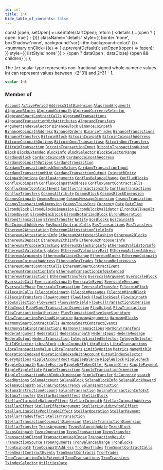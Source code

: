 ```yaml
---
id: int
title: Int
hide_table_of_contents: false
---
```







  const [open, setOpen] = useState(startOpen);
  return (
    <details {...(open ? { open: true } : {})} className="details" style={{ border:'none', boxShadow:'none', background:'var(--ifm-background-color)' }}>
      <summary
        onClick={(e) => {
          e.preventDefault();
          setOpen((open) => !open);
        }}
        style={{ listStyle:'none' }}
      >
      {open ? dataOpen : dataClose}
      </summary>
      {open && children}
    </details>
  );
};








The `Int` scalar type represents non-fractional signed whole numeric values. Int can represent values between -(2^31) and 2^31 - 1.


```graphql
scalar Int
```






### Member of

[`Account`](/docs/v1/graphql-reference/objects/account)  <Badge class="secondary" text="object"/><Bullet />[`ActivePeriod`](/docs/v1/graphql-reference/objects/active-period)  <Badge class="secondary" text="object"/><Bullet />[`AddressStatDimension`](/docs/v1/graphql-reference/objects/address-stat-dimension)  <Badge class="secondary" text="object"/><Bullet />[`AlgorandArguments`](/docs/v1/graphql-reference/objects/algorand-arguments)  <Badge class="secondary" text="object"/><Bullet />[`AlgorandBlocks`](/docs/v1/graphql-reference/objects/algorand-blocks)  <Badge class="secondary" text="object"/><Bullet />[`AlgorandCoinpath`](/docs/v1/graphql-reference/objects/algorand-coinpath)  <Badge class="secondary" text="object"/><Bullet />[`AlgorandCurrencySelector`](/docs/v1/graphql-reference/inputs/algorand-currency-selector)  <Badge class="secondary" text="input"/><Bullet />[`AlgorandSmartContractCalls`](/docs/v1/graphql-reference/objects/algorand-smart-contract-calls)  <Badge class="secondary" text="object"/><Bullet />[`AlgorandTransactions`](/docs/v1/graphql-reference/objects/algorand-transactions)  <Badge class="secondary" text="object"/><Bullet />[`AlgorandTransactionWithAttributes`](/docs/v1/graphql-reference/objects/algorand-transaction-with-attributes)  <Badge class="secondary" text="object"/><Bullet />[`AlgorandTransfers`](/docs/v1/graphql-reference/objects/algorand-transfers)  <Badge class="secondary" text="object"/><Bullet />[`ArgumentIndexSelector`](/docs/v1/graphql-reference/inputs/argument-index-selector)  <Badge class="secondary" text="input"/><Bullet />[`BinanceBlock`](/docs/v1/graphql-reference/objects/binance-block)  <Badge class="secondary" text="object"/><Bullet />[`BinanceCoinpath`](/docs/v1/graphql-reference/objects/binance-coinpath)  <Badge class="secondary" text="object"/><Bullet />[`BinanceCoinpathAddress`](/docs/v1/graphql-reference/objects/binance-coinpath-address)  <Badge class="secondary" text="object"/><Bullet />[`BinanceOrders`](/docs/v1/graphql-reference/objects/binance-orders)  <Badge class="secondary" text="object"/><Bullet />[`BinanceTrades`](/docs/v1/graphql-reference/objects/binance-trades)  <Badge class="secondary" text="object"/><Bullet />[`BinanceTransactions`](/docs/v1/graphql-reference/objects/binance-transactions)  <Badge class="secondary" text="object"/><Bullet />[`BinanceTransfers`](/docs/v1/graphql-reference/objects/binance-transfers)  <Badge class="secondary" text="object"/><Bullet />[`BitcoinBlock`](/docs/v1/graphql-reference/objects/bitcoin-block)  <Badge class="secondary" text="object"/><Bullet />[`BitcoinCoinpath`](/docs/v1/graphql-reference/objects/bitcoin-coinpath)  <Badge class="secondary" text="object"/><Bullet />[`BitcoinCoinpathAddress`](/docs/v1/graphql-reference/objects/bitcoin-coinpath-address)  <Badge class="secondary" text="object"/><Bullet />[`BitcoinCoinpathOptions`](/docs/v1/graphql-reference/inputs/bitcoin-coinpath-options)  <Badge class="secondary" text="input"/><Bullet />[`BitcoinOmniTransactiosn`](/docs/v1/graphql-reference/objects/bitcoin-omni-transactiosn)  <Badge class="secondary" text="object"/><Bullet />[`BitcoinOmniTransfers`](/docs/v1/graphql-reference/objects/bitcoin-omni-transfers)  <Badge class="secondary" text="object"/><Bullet />[`BitcoinTransaction`](/docs/v1/graphql-reference/objects/bitcoin-transaction)  <Badge class="secondary" text="object"/><Bullet />[`BitcoinTransactionInput`](/docs/v1/graphql-reference/objects/bitcoin-transaction-input)  <Badge class="secondary" text="object"/><Bullet />[`BitcoinTransactionOutput`](/docs/v1/graphql-reference/objects/bitcoin-transaction-output)  <Badge class="secondary" text="object"/><Bullet />[`Block`](/docs/v1/graphql-reference/objects/block)  <Badge class="secondary" text="object"/><Bullet />[`BlockExtended`](/docs/v1/graphql-reference/objects/block-extended)  <Badge class="secondary" text="object"/><Bullet />[`BlockInfo`](/docs/v1/graphql-reference/objects/block-info)  <Badge class="secondary" text="object"/><Bullet />[`BlockSelector`](/docs/v1/graphql-reference/inputs/block-selector)  <Badge class="secondary" text="input"/><Bullet />[`BlockSelectorRange`](/docs/v1/graphql-reference/inputs/block-selector-range)  <Badge class="secondary" text="input"/><Bullet />[`CardanoBlock`](/docs/v1/graphql-reference/objects/cardano-block)  <Badge class="secondary" text="object"/><Bullet />[`CardanoCoinpath`](/docs/v1/graphql-reference/objects/cardano-coinpath)  <Badge class="secondary" text="object"/><Bullet />[`CardanoCoinpathAddress`](/docs/v1/graphql-reference/objects/cardano-coinpath-address)  <Badge class="secondary" text="object"/><Bullet />[`CardanoCoinpathOptions`](/docs/v1/graphql-reference/inputs/cardano-coinpath-options)  <Badge class="secondary" text="input"/><Bullet />[`CardanoTransaction`](/docs/v1/graphql-reference/objects/cardano-transaction)  <Badge class="secondary" text="object"/><Bullet />[`CardanoTransactionHashIndexValues`](/docs/v1/graphql-reference/objects/cardano-transaction-hash-index-values)  <Badge class="secondary" text="object"/><Bullet />[`CardanoTransactionInput`](/docs/v1/graphql-reference/objects/cardano-transaction-input)  <Badge class="secondary" text="object"/><Bullet />[`CardanoTransactionMint`](/docs/v1/graphql-reference/objects/cardano-transaction-mint)  <Badge class="secondary" text="object"/><Bullet />[`CardanoTransactionOutput`](/docs/v1/graphql-reference/objects/cardano-transaction-output)  <Badge class="secondary" text="object"/><Bullet />[`CoinpathEntry`](/docs/v1/graphql-reference/objects/coinpath-entry)  <Badge class="secondary" text="object"/><Bullet />[`CoinpathOptions`](/docs/v1/graphql-reference/inputs/coinpath-options)  <Badge class="secondary" text="input"/><Bullet />[`ConfluxArguments`](/docs/v1/graphql-reference/objects/conflux-arguments)  <Badge class="secondary" text="object"/><Bullet />[`ConfluxBalanceChange`](/docs/v1/graphql-reference/objects/conflux-balance-change)  <Badge class="secondary" text="object"/><Bullet />[`ConfluxBlocks`](/docs/v1/graphql-reference/objects/conflux-blocks)  <Badge class="secondary" text="object"/><Bullet />[`ConfluxCoinpath`](/docs/v1/graphql-reference/objects/conflux-coinpath)  <Badge class="secondary" text="object"/><Bullet />[`ConfluxCoinpathAddress`](/docs/v1/graphql-reference/objects/conflux-coinpath-address)  <Badge class="secondary" text="object"/><Bullet />[`ConfluxSmartContractCalls`](/docs/v1/graphql-reference/objects/conflux-smart-contract-calls)  <Badge class="secondary" text="object"/><Bullet />[`ConfluxSmartContractEvent`](/docs/v1/graphql-reference/objects/conflux-smart-contract-event)  <Badge class="secondary" text="object"/><Bullet />[`ConfluxTransactionInfo`](/docs/v1/graphql-reference/objects/conflux-transaction-info)  <Badge class="secondary" text="object"/><Bullet />[`ConfluxTransactions`](/docs/v1/graphql-reference/objects/conflux-transactions)  <Badge class="secondary" text="object"/><Bullet />[`ConfluxTransfers`](/docs/v1/graphql-reference/objects/conflux-transfers)  <Badge class="secondary" text="object"/><Bullet />[`CosmosAttribute`](/docs/v1/graphql-reference/objects/cosmos-attribute)  <Badge class="secondary" text="object"/><Bullet />[`CosmosBlock`](/docs/v1/graphql-reference/objects/cosmos-block)  <Badge class="secondary" text="object"/><Bullet />[`CosmosBlockDimension`](/docs/v1/graphql-reference/objects/cosmos-block-dimension)  <Badge class="secondary" text="object"/><Bullet />[`CosmosCoinpath`](/docs/v1/graphql-reference/objects/cosmos-coinpath)  <Badge class="secondary" text="object"/><Bullet />[`CosmosMessage`](/docs/v1/graphql-reference/objects/cosmos-message)  <Badge class="secondary" text="object"/><Bullet />[`CosmosMessageDimension`](/docs/v1/graphql-reference/objects/cosmos-message-dimension)  <Badge class="secondary" text="object"/><Bullet />[`CosmosTransaction`](/docs/v1/graphql-reference/objects/cosmos-transaction)  <Badge class="secondary" text="object"/><Bullet />[`CosmosTransactionDimension`](/docs/v1/graphql-reference/objects/cosmos-transaction-dimension)  <Badge class="secondary" text="object"/><Bullet />[`CosmosTransfers`](/docs/v1/graphql-reference/objects/cosmos-transfers)  <Badge class="secondary" text="object"/><Bullet />[`Currency`](/docs/v1/graphql-reference/objects/currency)  <Badge class="secondary" text="object"/><Bullet />[`Date`](/docs/v1/graphql-reference/objects/date)  <Badge class="secondary" text="object"/><Bullet />[`DateTime`](/docs/v1/graphql-reference/objects/date-time)  <Badge class="secondary" text="object"/><Bullet />[`ElrondBlock`](/docs/v1/graphql-reference/objects/elrond-block)  <Badge class="secondary" text="object"/><Bullet />[`ElrondBlockDimension`](/docs/v1/graphql-reference/objects/elrond-block-dimension)  <Badge class="secondary" text="object"/><Bullet />[`ElrondBlockValidator`](/docs/v1/graphql-reference/objects/elrond-block-validator)  <Badge class="secondary" text="object"/><Bullet />[`ElrondCallResult`](/docs/v1/graphql-reference/objects/elrond-call-result)  <Badge class="secondary" text="object"/><Bullet />[`ElrondEvent`](/docs/v1/graphql-reference/objects/elrond-event)  <Badge class="secondary" text="object"/><Bullet />[`ElrondMiniblock`](/docs/v1/graphql-reference/objects/elrond-miniblock)  <Badge class="secondary" text="object"/><Bullet />[`ElrondNotarizedBlock`](/docs/v1/graphql-reference/objects/elrond-notarized-block)  <Badge class="secondary" text="object"/><Bullet />[`ElrondOperation`](/docs/v1/graphql-reference/objects/elrond-operation)  <Badge class="secondary" text="object"/><Bullet />[`ElrondTransaction`](/docs/v1/graphql-reference/objects/elrond-transaction)  <Badge class="secondary" text="object"/><Bullet />[`ElrondTransfer`](/docs/v1/graphql-reference/objects/elrond-transfer)  <Badge class="secondary" text="object"/><Bullet />[`Entity`](/docs/v1/graphql-reference/objects/entity)  <Badge class="secondary" text="object"/><Bullet />[`EosBlocks`](/docs/v1/graphql-reference/objects/eos-blocks)  <Badge class="secondary" text="object"/><Bullet />[`EosCoinpath`](/docs/v1/graphql-reference/objects/eos-coinpath)  <Badge class="secondary" text="object"/><Bullet />[`EosCoinpathAddress`](/docs/v1/graphql-reference/objects/eos-coinpath-address)  <Badge class="secondary" text="object"/><Bullet />[`EosSmartContractCalls`](/docs/v1/graphql-reference/objects/eos-smart-contract-calls)  <Badge class="secondary" text="object"/><Bullet />[`EosTransactions`](/docs/v1/graphql-reference/objects/eos-transactions)  <Badge class="secondary" text="object"/><Bullet />[`EosTransfers`](/docs/v1/graphql-reference/objects/eos-transfers)  <Badge class="secondary" text="object"/><Bullet />[`Ethereum2Attestation`](/docs/v1/graphql-reference/objects/ethereum-2-attestation)  <Badge class="secondary" text="object"/><Bullet />[`Ethereum2AttestationFieldInfo`](/docs/v1/graphql-reference/objects/ethereum-2-attestation-field-info)  <Badge class="secondary" text="object"/><Bullet />[`Ethereum2AttestationInfo`](/docs/v1/graphql-reference/objects/ethereum-2-attestation-info)  <Badge class="secondary" text="object"/><Bullet />[`Ethereum2AttesterSlashing`](/docs/v1/graphql-reference/objects/ethereum-2-attester-slashing)  <Badge class="secondary" text="object"/><Bullet />[`Ethereum2Blocks`](/docs/v1/graphql-reference/objects/ethereum-2-blocks)  <Badge class="secondary" text="object"/><Bullet />[`Ethereum2Deposit`](/docs/v1/graphql-reference/objects/ethereum-2-deposit)  <Badge class="secondary" text="object"/><Bullet />[`Ethereum2Eth1Info`](/docs/v1/graphql-reference/objects/ethereum-2-eth-1-info)  <Badge class="secondary" text="object"/><Bullet />[`Ethereum2ProposerInfo`](/docs/v1/graphql-reference/objects/ethereum-2-proposer-info)  <Badge class="secondary" text="object"/><Bullet />[`Ethereum2ProposerSlashing`](/docs/v1/graphql-reference/objects/ethereum-2-proposer-slashing)  <Badge class="secondary" text="object"/><Bullet />[`Ethereum2SlashingInfo`](/docs/v1/graphql-reference/objects/ethereum-2-slashing-info)  <Badge class="secondary" text="object"/><Bullet />[`Ethereum2ValidatorInfo`](/docs/v1/graphql-reference/objects/ethereum-2-validator-info)  <Badge class="secondary" text="object"/><Bullet />[`Ethereum2ValidatorUpdates`](/docs/v1/graphql-reference/objects/ethereum-2-validator-updates)  <Badge class="secondary" text="object"/><Bullet />[`Ethereum2VoluntaryExit`](/docs/v1/graphql-reference/objects/ethereum-2-voluntary-exit)  <Badge class="secondary" text="object"/><Bullet />[`EthereumActiveAddress`](/docs/v1/graphql-reference/objects/ethereum-active-address)  <Badge class="secondary" text="object"/><Bullet />[`EthereumArguments`](/docs/v1/graphql-reference/objects/ethereum-arguments)  <Badge class="secondary" text="object"/><Bullet />[`EthereumBalanceChange`](/docs/v1/graphql-reference/objects/ethereum-balance-change)  <Badge class="secondary" text="object"/><Bullet />[`EthereumBlocks`](/docs/v1/graphql-reference/objects/ethereum-blocks)  <Badge class="secondary" text="object"/><Bullet />[`EthereumCoinpath`](/docs/v1/graphql-reference/objects/ethereum-coinpath)  <Badge class="secondary" text="object"/><Bullet />[`EthereumCoinpathAddress`](/docs/v1/graphql-reference/objects/ethereum-coinpath-address)  <Badge class="secondary" text="object"/><Bullet />[`EthereumDexTrades`](/docs/v1/graphql-reference/objects/ethereum-dex-trades)  <Badge class="secondary" text="object"/><Bullet />[`EthereumReferencess`](/docs/v1/graphql-reference/objects/ethereum-referencess)  <Badge class="secondary" text="object"/><Bullet />[`EthereumSmartContractCalls`](/docs/v1/graphql-reference/objects/ethereum-smart-contract-calls)  <Badge class="secondary" text="object"/><Bullet />[`EthereumSmartContractEvent`](/docs/v1/graphql-reference/objects/ethereum-smart-contract-event)  <Badge class="secondary" text="object"/><Bullet />[`EthereumTransactionInfo`](/docs/v1/graphql-reference/objects/ethereum-transaction-info)  <Badge class="secondary" text="object"/><Bullet />[`EthereumTransactionInfoExtended`](/docs/v1/graphql-reference/objects/ethereum-transaction-info-extended)  <Badge class="secondary" text="object"/><Bullet />[`EthereumTransactions`](/docs/v1/graphql-reference/objects/ethereum-transactions)  <Badge class="secondary" text="object"/><Bullet />[`EthereumTransfers`](/docs/v1/graphql-reference/objects/ethereum-transfers)  <Badge class="secondary" text="object"/><Bullet />[`EverscaleArgument`](/docs/v1/graphql-reference/objects/everscale-argument)  <Badge class="secondary" text="object"/><Bullet />[`EverscaleBlock`](/docs/v1/graphql-reference/objects/everscale-block)  <Badge class="secondary" text="object"/><Bullet />[`EverscaleCall`](/docs/v1/graphql-reference/objects/everscale-call)  <Badge class="secondary" text="object"/><Bullet />[`EverscaleCoinpath`](/docs/v1/graphql-reference/objects/everscale-coinpath)  <Badge class="secondary" text="object"/><Bullet />[`EverscaleEvent`](/docs/v1/graphql-reference/objects/everscale-event)  <Badge class="secondary" text="object"/><Bullet />[`EverscaleMessage`](/docs/v1/graphql-reference/objects/everscale-message)  <Badge class="secondary" text="object"/><Bullet />[`EverscalePhase`](/docs/v1/graphql-reference/objects/everscale-phase)  <Badge class="secondary" text="object"/><Bullet />[`EverscaleTransaction`](/docs/v1/graphql-reference/objects/everscale-transaction)  <Badge class="secondary" text="object"/><Bullet />[`EverscaleTransfer`](/docs/v1/graphql-reference/objects/everscale-transfer)  <Badge class="secondary" text="object"/><Bullet />[`FilecoinBlock`](/docs/v1/graphql-reference/objects/filecoin-block)  <Badge class="secondary" text="object"/><Bullet />[`FilecoinCalls`](/docs/v1/graphql-reference/objects/filecoin-calls)  <Badge class="secondary" text="object"/><Bullet />[`FilecoinCoinpath`](/docs/v1/graphql-reference/objects/filecoin-coinpath)  <Badge class="secondary" text="object"/><Bullet />[`FilecoinMessages`](/docs/v1/graphql-reference/objects/filecoin-messages)  <Badge class="secondary" text="object"/><Bullet />[`FilecoinMinedBlock`](/docs/v1/graphql-reference/objects/filecoin-mined-block)  <Badge class="secondary" text="object"/><Bullet />[`FilecoinTransfers`](/docs/v1/graphql-reference/objects/filecoin-transfers)  <Badge class="secondary" text="object"/><Bullet />[`FlowArgument`](/docs/v1/graphql-reference/objects/flow-argument)  <Badge class="secondary" text="object"/><Bullet />[`FlowBlock`](/docs/v1/graphql-reference/objects/flow-block)  <Badge class="secondary" text="object"/><Bullet />[`FlowBlockSeal`](/docs/v1/graphql-reference/objects/flow-block-seal)  <Badge class="secondary" text="object"/><Bullet />[`FlowCoinpath`](/docs/v1/graphql-reference/objects/flow-coinpath)  <Badge class="secondary" text="object"/><Bullet />[`FlowCollection`](/docs/v1/graphql-reference/objects/flow-collection)  <Badge class="secondary" text="object"/><Bullet />[`FlowEvent`](/docs/v1/graphql-reference/objects/flow-event)  <Badge class="secondary" text="object"/><Bullet />[`FlowEventField`](/docs/v1/graphql-reference/objects/flow-event-field)  <Badge class="secondary" text="object"/><Bullet />[`FlowFullTransactionDimension`](/docs/v1/graphql-reference/objects/flow-full-transaction-dimension)  <Badge class="secondary" text="object"/><Bullet />[`FlowInput`](/docs/v1/graphql-reference/objects/flow-input)  <Badge class="secondary" text="object"/><Bullet />[`FlowMinorTransactionDimension`](/docs/v1/graphql-reference/objects/flow-minor-transaction-dimension)  <Badge class="secondary" text="object"/><Bullet />[`FlowOutput`](/docs/v1/graphql-reference/objects/flow-output)  <Badge class="secondary" text="object"/><Bullet />[`FlowTransaction`](/docs/v1/graphql-reference/objects/flow-transaction)  <Badge class="secondary" text="object"/><Bullet />[`FlowTransactionAuthorizer`](/docs/v1/graphql-reference/objects/flow-transaction-authorizer)  <Badge class="secondary" text="object"/><Bullet />[`FlowTransactionEnvelopeSignature`](/docs/v1/graphql-reference/objects/flow-transaction-envelope-signature)  <Badge class="secondary" text="object"/><Bullet />[`FlowTransactionPayloadSignature`](/docs/v1/graphql-reference/objects/flow-transaction-payload-signature)  <Badge class="secondary" text="object"/><Bullet />[`HarmonyArguments`](/docs/v1/graphql-reference/objects/harmony-arguments)  <Badge class="secondary" text="object"/><Bullet />[`HarmonyBlocks`](/docs/v1/graphql-reference/objects/harmony-blocks)  <Badge class="secondary" text="object"/><Bullet />[`HarmonySmartContractCalls`](/docs/v1/graphql-reference/objects/harmony-smart-contract-calls)  <Badge class="secondary" text="object"/><Bullet />[`HarmonySmartContractEvents`](/docs/v1/graphql-reference/objects/harmony-smart-contract-events)  <Badge class="secondary" text="object"/><Bullet />[`HarmonyStakingTransactions`](/docs/v1/graphql-reference/objects/harmony-staking-transactions)  <Badge class="secondary" text="object"/><Bullet />[`HarmonyTransactions`](/docs/v1/graphql-reference/objects/harmony-transactions)  <Badge class="secondary" text="object"/><Bullet />[`HarmonyTransfers`](/docs/v1/graphql-reference/objects/harmony-transfers)  <Badge class="secondary" text="object"/><Bullet />[`HederaArgument`](/docs/v1/graphql-reference/objects/hedera-argument)  <Badge class="secondary" text="object"/><Bullet />[`HederaCall`](/docs/v1/graphql-reference/objects/hedera-call)  <Badge class="secondary" text="object"/><Bullet />[`HederaCoinpath`](/docs/v1/graphql-reference/objects/hedera-coinpath)  <Badge class="secondary" text="object"/><Bullet />[`HederaInput`](/docs/v1/graphql-reference/objects/hedera-input)  <Badge class="secondary" text="object"/><Bullet />[`HederaMessage`](/docs/v1/graphql-reference/objects/hedera-message)  <Badge class="secondary" text="object"/><Bullet />[`HederaOutput`](/docs/v1/graphql-reference/objects/hedera-output)  <Badge class="secondary" text="object"/><Bullet />[`HederaTransaction`](/docs/v1/graphql-reference/objects/hedera-transaction)  <Badge class="secondary" text="object"/><Bullet />[`IntegerLimitedSelector`](/docs/v1/graphql-reference/inputs/integer-limited-selector)  <Badge class="secondary" text="input"/><Bullet />[`IntegerSelector`](/docs/v1/graphql-reference/inputs/integer-selector)  <Badge class="secondary" text="input"/><Bullet />[`IntIdSelector`](/docs/v1/graphql-reference/inputs/int-id-selector)  <Badge class="secondary" text="input"/><Bullet />[`LibraBlock`](/docs/v1/graphql-reference/objects/libra-block)  <Badge class="secondary" text="object"/><Bullet />[`LibraCoinpath`](/docs/v1/graphql-reference/objects/libra-coinpath)  <Badge class="secondary" text="object"/><Bullet />[`LibraMints`](/docs/v1/graphql-reference/objects/libra-mints)  <Badge class="secondary" text="object"/><Bullet />[`LibraTransactions`](/docs/v1/graphql-reference/objects/libra-transactions)  <Badge class="secondary" text="object"/><Bullet />[`LibraTransactionValue`](/docs/v1/graphql-reference/objects/libra-transaction-value)  <Badge class="secondary" text="object"/><Bullet />[`LibraTransfers`](/docs/v1/graphql-reference/objects/libra-transfers)  <Badge class="secondary" text="object"/><Bullet />[`LimitByOption`](/docs/v1/graphql-reference/inputs/limit-by-option)  <Badge class="secondary" text="input"/><Bullet />[`Metrics`](/docs/v1/graphql-reference/objects/metrics)  <Badge class="secondary" text="object"/><Bullet />[`NameWithId`](/docs/v1/graphql-reference/objects/name-with-id)  <Badge class="secondary" text="object"/><Bullet />[`OperationIndexed`](/docs/v1/graphql-reference/objects/operation-indexed)  <Badge class="secondary" text="object"/><Bullet />[`OperationIndexedWithAccount`](/docs/v1/graphql-reference/objects/operation-indexed-with-account)  <Badge class="secondary" text="object"/><Bullet />[`OutputIndexSelector`](/docs/v1/graphql-reference/inputs/output-index-selector)  <Badge class="secondary" text="input"/><Bullet />[`QueryOptions`](/docs/v1/graphql-reference/inputs/query-options)  <Badge class="secondary" text="input"/><Bullet />[`RippleAccountRoot`](/docs/v1/graphql-reference/objects/ripple-account-root)  <Badge class="secondary" text="object"/><Bullet />[`RippleBalance`](/docs/v1/graphql-reference/objects/ripple-balance)  <Badge class="secondary" text="object"/><Bullet />[`RippleBlock`](/docs/v1/graphql-reference/objects/ripple-block)  <Badge class="secondary" text="object"/><Bullet />[`RippleCheck`](/docs/v1/graphql-reference/objects/ripple-check)  <Badge class="secondary" text="object"/><Bullet />[`RippleCoinpath`](/docs/v1/graphql-reference/objects/ripple-coinpath)  <Badge class="secondary" text="object"/><Bullet />[`RippleEscrow`](/docs/v1/graphql-reference/objects/ripple-escrow)  <Badge class="secondary" text="object"/><Bullet />[`RippleNFTokenOffer`](/docs/v1/graphql-reference/objects/ripple-nftoken-offer)  <Badge class="secondary" text="object"/><Bullet />[`RippleOffer`](/docs/v1/graphql-reference/objects/ripple-offer)  <Badge class="secondary" text="object"/><Bullet />[`RipplePayment`](/docs/v1/graphql-reference/objects/ripple-payment)  <Badge class="secondary" text="object"/><Bullet />[`RippleRippleState`](/docs/v1/graphql-reference/objects/ripple-ripple-state)  <Badge class="secondary" text="object"/><Bullet />[`RippleTransaction`](/docs/v1/graphql-reference/objects/ripple-transaction)  <Badge class="secondary" text="object"/><Bullet />[`RippleTransactionDimension`](/docs/v1/graphql-reference/objects/ripple-transaction-dimension)  <Badge class="secondary" text="object"/><Bullet />[`RippleTransactionHashIndexDimension`](/docs/v1/graphql-reference/objects/ripple-transaction-hash-index-dimension)  <Badge class="secondary" text="object"/><Bullet />[`RippleTransfer`](/docs/v1/graphql-reference/objects/ripple-transfer)  <Badge class="secondary" text="object"/><Bullet />[`ScCurrency`](/docs/v1/graphql-reference/objects/sc-currency)  <Badge class="secondary" text="object"/><Bullet />[`search`](/docs/v1/graphql-reference/queries/search)  <Badge class="secondary" text="query"/><Bullet />[`SeedOptions`](/docs/v1/graphql-reference/inputs/seed-options)  <Badge class="secondary" text="input"/><Bullet />[`SolanaAccount`](/docs/v1/graphql-reference/objects/solana-account)  <Badge class="secondary" text="object"/><Bullet />[`SolanaBlock`](/docs/v1/graphql-reference/objects/solana-block)  <Badge class="secondary" text="object"/><Bullet />[`SolanaBlockInfo`](/docs/v1/graphql-reference/objects/solana-block-info)  <Badge class="secondary" text="object"/><Bullet />[`SolanaBlockReward`](/docs/v1/graphql-reference/objects/solana-block-reward)  <Badge class="secondary" text="object"/><Bullet />[`SolanaCoinpath`](/docs/v1/graphql-reference/objects/solana-coinpath)  <Badge class="secondary" text="object"/><Bullet />[`SolanaCryptoCurrency`](/docs/v1/graphql-reference/objects/solana-crypto-currency)  <Badge class="secondary" text="object"/><Bullet />[`SolanaInstruction`](/docs/v1/graphql-reference/objects/solana-instruction)  <Badge class="secondary" text="object"/><Bullet />[`SolanaInstructionAccount`](/docs/v1/graphql-reference/objects/solana-instruction-account)  <Badge class="secondary" text="object"/><Bullet />[`SolanaTransaction`](/docs/v1/graphql-reference/objects/solana-transaction)  <Badge class="secondary" text="object"/><Bullet />[`SolanaTransactionInfoExt`](/docs/v1/graphql-reference/objects/solana-transaction-info-ext)  <Badge class="secondary" text="object"/><Bullet />[`SolanaTransfer`](/docs/v1/graphql-reference/objects/solana-transfer)  <Badge class="secondary" text="object"/><Bullet />[`StellarBalanceEffect`](/docs/v1/graphql-reference/objects/stellar-balance-effect)  <Badge class="secondary" text="object"/><Bullet />[`StellarBlock`](/docs/v1/graphql-reference/objects/stellar-block)  <Badge class="secondary" text="object"/><Bullet />[`StellarClaimableBalanceEffect`](/docs/v1/graphql-reference/objects/stellar-claimable-balance-effect)  <Badge class="secondary" text="object"/><Bullet />[`StellarCoinpath`](/docs/v1/graphql-reference/objects/stellar-coinpath)  <Badge class="secondary" text="object"/><Bullet />[`StellarCoinpathAddress`](/docs/v1/graphql-reference/objects/stellar-coinpath-address)  <Badge class="secondary" text="object"/><Bullet />[`StellarEffect`](/docs/v1/graphql-reference/objects/stellar-effect)  <Badge class="secondary" text="object"/><Bullet />[`StellarEffectArgument`](/docs/v1/graphql-reference/objects/stellar-effect-argument)  <Badge class="secondary" text="object"/><Bullet />[`StellarLiquidityPoolEffect`](/docs/v1/graphql-reference/objects/stellar-liquidity-pool-effect)  <Badge class="secondary" text="object"/><Bullet />[`StellarLiquidityPoolTradeEffect`](/docs/v1/graphql-reference/objects/stellar-liquidity-pool-trade-effect)  <Badge class="secondary" text="object"/><Bullet />[`StellarOperation`](/docs/v1/graphql-reference/objects/stellar-operation)  <Badge class="secondary" text="object"/><Bullet />[`StellarPayment`](/docs/v1/graphql-reference/objects/stellar-payment)  <Badge class="secondary" text="object"/><Bullet />[`StellarTradeEffect`](/docs/v1/graphql-reference/objects/stellar-trade-effect)  <Badge class="secondary" text="object"/><Bullet />[`StellarTransaction`](/docs/v1/graphql-reference/objects/stellar-transaction)  <Badge class="secondary" text="object"/><Bullet />[`StellarTransactionCoinpathDimension`](/docs/v1/graphql-reference/objects/stellar-transaction-coinpath-dimension)  <Badge class="secondary" text="object"/><Bullet />[`StellarTransactionDimension`](/docs/v1/graphql-reference/objects/stellar-transaction-dimension)  <Badge class="secondary" text="object"/><Bullet />[`StellarTransfer`](/docs/v1/graphql-reference/objects/stellar-transfer)  <Badge class="secondary" text="object"/><Bullet />[`TezosArgument`](/docs/v1/graphql-reference/objects/tezos-argument)  <Badge class="secondary" text="object"/><Bullet />[`TezosBalanceUpdate`](/docs/v1/graphql-reference/objects/tezos-balance-update)  <Badge class="secondary" text="object"/><Bullet />[`TezosBlock`](/docs/v1/graphql-reference/objects/tezos-block)  <Badge class="secondary" text="object"/><Bullet />[`TezosCoinpath`](/docs/v1/graphql-reference/objects/tezos-coinpath)  <Badge class="secondary" text="object"/><Bullet />[`TezosOperation`](/docs/v1/graphql-reference/objects/tezos-operation)  <Badge class="secondary" text="object"/><Bullet />[`TezosTransaction`](/docs/v1/graphql-reference/objects/tezos-transaction)  <Badge class="secondary" text="object"/><Bullet />[`TezosTransfer`](/docs/v1/graphql-reference/objects/tezos-transfer)  <Badge class="secondary" text="object"/><Bullet />[`TransactionElrond`](/docs/v1/graphql-reference/objects/transaction-elrond)  <Badge class="secondary" text="object"/><Bullet />[`TransactionHashIndex`](/docs/v1/graphql-reference/objects/transaction-hash-index)  <Badge class="secondary" text="object"/><Bullet />[`TransactionResult`](/docs/v1/graphql-reference/objects/transaction-result)  <Badge class="secondary" text="object"/><Bullet />[`TransactionSource`](/docs/v1/graphql-reference/objects/transaction-source)  <Badge class="secondary" text="object"/><Bullet />[`TronArguments`](/docs/v1/graphql-reference/objects/tron-arguments)  <Badge class="secondary" text="object"/><Bullet />[`TronBalanceChange`](/docs/v1/graphql-reference/objects/tron-balance-change)  <Badge class="secondary" text="object"/><Bullet />[`TronBlocks`](/docs/v1/graphql-reference/objects/tron-blocks)  <Badge class="secondary" text="object"/><Bullet />[`TronCoinpath`](/docs/v1/graphql-reference/objects/tron-coinpath)  <Badge class="secondary" text="object"/><Bullet />[`TronCoinpathAddress`](/docs/v1/graphql-reference/objects/tron-coinpath-address)  <Badge class="secondary" text="object"/><Bullet />[`TronDexTrades`](/docs/v1/graphql-reference/objects/tron-dex-trades)  <Badge class="secondary" text="object"/><Bullet />[`TronSmartContractCalls`](/docs/v1/graphql-reference/objects/tron-smart-contract-calls)  <Badge class="secondary" text="object"/><Bullet />[`TronSmartContractEvents`](/docs/v1/graphql-reference/objects/tron-smart-contract-events)  <Badge class="secondary" text="object"/><Bullet />[`TronSmartContracts`](/docs/v1/graphql-reference/objects/tron-smart-contracts)  <Badge class="secondary" text="object"/><Bullet />[`TronTrades`](/docs/v1/graphql-reference/objects/tron-trades)  <Badge class="secondary" text="object"/><Bullet />[`TronTransactionInfoExtended`](/docs/v1/graphql-reference/objects/tron-transaction-info-extended)  <Badge class="secondary" text="object"/><Bullet />[`TronTransactions`](/docs/v1/graphql-reference/objects/tron-transactions)  <Badge class="secondary" text="object"/><Bullet />[`TronTransfers`](/docs/v1/graphql-reference/objects/tron-transfers)  <Badge class="secondary" text="object"/><Bullet />[`TxIndexSelector`](/docs/v1/graphql-reference/inputs/tx-index-selector)  <Badge class="secondary" text="input"/><Bullet />[`UtilitiesDate`](/docs/v1/graphql-reference/objects/utilities-date)  <Badge class="secondary" text="object"/>

